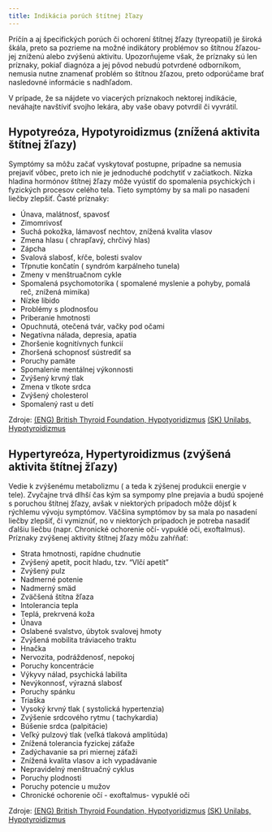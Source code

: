 ```yaml
---
title: Indikácia porúch štítnej žľazy
---
```


Príčín a aj špecifických porúch či ochorení štítnej žľazy (tyreopatií) je široká škála, preto sa pozrieme na možné indikátory problémov so štítnou žľazou- jej zníženú alebo zvýšenú aktivitu. Upozorňujeme však, že príznaky sú len príznaky, pokiaľ diagnóza a jej pôvod nebudú potvrdené odborníkom, nemusia nutne znamenať problém so štítnou žľazou, preto odporúčame brať nasledovné informácie s nadhľadom.

V prípade, že sa nájdete vo viacerých príznakoch nektorej indikácie, neváhajte navštíviť svojho lekára, aby vaše obavy potvrdil či vyvrátil.

## Hypotyreóza, Hypotyroidizmus (znížená aktivita štítnej žľazy)

Symptómy sa môžu začať vyskytovať postupne, prípadne sa nemusia prejaviť vôbec, preto ich nie je jednoduché podchytiť v začiatkoch. Nízka hladina hormónov štítnej žľazy môže vyústiť do spomalenia psychických i fyzických procesov celého tela. Tieto symptómy by sa mali po nasadení liečby zlepšiť. Časté príznaky:

- Únava, malátnosť, spavosť
- Zimomrivosť
- Suchá pokožka, lámavosť nechtov, znížená kvalita vlasov
- Zmena hlasu ( chrapľavý, chrčivý hlas)
- Zápcha
- Svalová slabosť, kŕče, bolesti svalov
- Tŕpnutie končatín ( syndróm karpálneho tunela)
- Zmeny v menštruačnom cykle
- Spomalená psychomotorika ( spomalené myslenie a pohyby, pomalá reč, znížená mimika)
- Nízke libido
- Problémy s plodnosťou
- Priberanie hmotnosti
- Opuchnutá, otečená tvár, vačky pod očami
- Negatívna nálada, depresia, apatia
- Zhoršenie kognitívnych funkcií
- Zhoršená schopnosť sústrediť sa
- Poruchy pamäte
- Spomalenie mentálnej výkonnosti
- Zvýšený krvný tlak
- Zmena v tlkote srdca
- Zvýšený cholesterol
- Spomalený rast u detí

Zdroje:
[(ENG) British Thyroid Foundation, Hypotyoridizmus](www.btf-thyroid.org/hypothyroidism-leaflet)
[(SK) Unilabs, Hypotyroidizmus](www.unilabs.sk/clanky-invitro/slabost-unava-adynamia-stitna-zlaza)

## Hypertyreóza, Hypertyroidizmus (zvýšená aktivita štítnej žľazy)

Vedie k zvýšenému metabolizmu ( a teda k zýšenej produkcii energie v tele). Zvyčajne trvá dlhší čas kým sa sympomy plne prejavia a budú spojené s poruchou štítnej žľazy, avšak v niektorých prípadoch môže dôjsť k rýchlemu vývoju symptómov. Väčšina symptómov by sa mala po nasadení liečby zlepšiť, či vymiznúť, no v niektorých prípadoch je potreba nasadiť ďalšiu liečbu (napr. Chronické ochorenie očí- vypuklé oči, exoftalmus). Príznaky zvýšenej aktivity štítnej žľazy môžu zahŕňať:

- Strata hmotnosti, rapídne chudnutie
- Zvýšený apetít, pocit hladu, tzv. “Vlčí apetít”
- Zvýšený pulz
- Nadmerné potenie
- Nadmerný smäd
- Zväčšená štítna žľaza
- Intolerancia tepla
- Teplá, prekrvená koža
- Únava
- Oslabené svalstvo, úbytok svalovej hmoty
- Zvýšená mobilita tráviaceho traktu
- Hnačka
- Nervozita, podráždenosť, nepokoj
- Poruchy koncentrácie
- Výkyvy nálad, psychická labilita
- Nevýkonnosť, výrazná slabosť
- Poruchy spánku
- Triaška
- Vysoký krvný tlak ( systolická hypertenzia)
- Zvýšenie srdcového rytmu ( tachykardia)
- Búšenie srdca (palpitácie)
- Veľký pulzový tlak (veľká tlaková amplitúda)
- Znížená tolerancia fyzickej záťaže
- Zadýchavanie sa pri miernej záťaži
- Znížená kvalita vlasov a ich vypadávanie
- Nepravidelný menštruačný cyklus
- Poruchy plodnosti
- Poruchy potencie u mužov
- Chronické ochorenie očí - exoftalmus- vypuklé oči

Zdroje:
[(ENG) British Thyroid Foundation, Hypotyoridizmus](www.btf-thyroid.org/hypothyroidism-leaflet)
[(SK) Unilabs, Hypotyroidizmus](www.unilabs.sk/clanky-invitro/slabost-unava-adynamia-stitna-zlaza)
